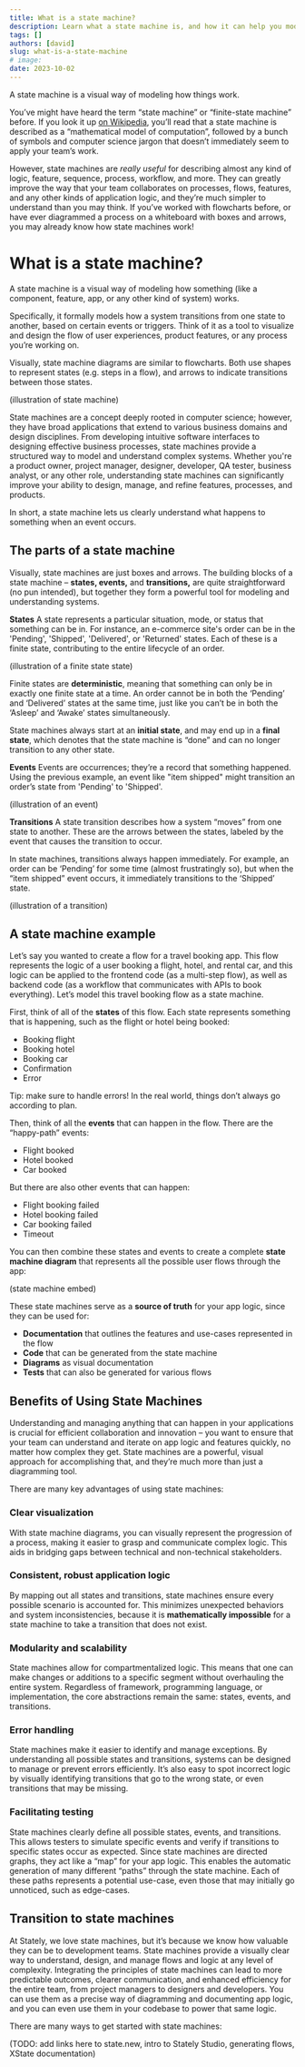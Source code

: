 ```yaml
---
title: What is a state machine?
description: Learn what a state machine is, and how it can help you model and understand complex systems visually.
tags: []
authors: [david]
slug: what-is-a-state-machine
# image:
date: 2023-10-02
---
```


A state machine is a visual way of modeling how things work.

You’ve might have heard the term “state machine” or “finite-state machine” before. If you look it up [on Wikipedia](https://en.wikipedia.org/wiki/Finite-state_machine), you’ll read that a state machine is described as a “mathematical model of computation”, followed by a bunch of symbols and computer science jargon that doesn’t immediately seem to apply your team’s work.

However, state machines are _really useful_ for describing almost any kind of logic, feature, sequence, process, workflow, and more. They can greatly improve the way that your team collaborates on processes, flows, features, and any other kinds of application logic, and they’re much simpler to understand than you may think. If you’ve worked with flowcharts before, or have ever diagrammed a process on a whiteboard with boxes and arrows, you may already know how state machines work!

# What is a state machine?

A state machine is a visual way of modeling how something (like a component, feature, app, or any other kind of system) works.

Specifically, it formally models how a system transitions from one state to another, based on certain events or triggers. Think of it as a tool to visualize and design the flow of user experiences, product features, or any process you’re working on.

Visually, state machine diagrams are similar to flowcharts. Both use shapes to represent states (e.g. steps in a flow), and arrows to indicate transitions between those states.

(illustration of state machine)

State machines are a concept deeply rooted in computer science; however, they have broad applications that extend to various business domains and design disciplines. From developing intuitive software interfaces to designing effective business processes, state machines provide a structured way to model and understand complex systems. Whether you're a product owner, project manager, designer, developer, QA tester, business analyst, or any other role, understanding state machines can significantly improve your ability to design, manage, and refine features, processes, and products.

In short, a state machine lets us clearly understand what happens to something when an event occurs.

## The parts of a state machine

Visually, state machines are just boxes and arrows. The building blocks of a state machine – **states, events,** and **transitions,** are quite straightforward (no pun intended), but together they form a powerful tool for modeling and understanding systems.

**States**
A state represents a particular situation, mode, or status that something can be in. For instance, an e-commerce site's order can be in the 'Pending', 'Shipped', 'Delivered', or 'Returned' states. Each of these is a finite state, contributing to the entire lifecycle of an order.

(illustration of a finite state state)

Finite states are **deterministic**, meaning that something can only be in exactly one finite state at a time. An order cannot be in both the ‘Pending’ and ‘Delivered’ states at the same time, just like you can’t be in both the ‘Asleep’ and ‘Awake’ states simultaneously.

State machines always start at an **initial state**, and may end up in a **final state**, which denotes that the state machine is “done” and can no longer transition to any other state.

**Events**
Events are occurrences; they’re a record that something happened. Using the previous example, an event like "item shipped" might transition an order’s state from 'Pending' to 'Shipped'.

(illustration of an event)

**Transitions**
A state transition describes how a system “moves” from one state to another. These are the arrows between the states, labeled by the event that causes the transition to occur.

In state machines, transitions always happen immediately. For example, an order can be ‘Pending’ for some time (almost frustratingly so), but when the “item shipped” event occurs, it immediately transitions to the ‘Shipped’ state.

(illustration of a transition)

## A state machine example

Let’s say you wanted to create a flow for a travel booking app. This flow represents the logic of a user booking a flight, hotel, and rental car, and this logic can be applied to the frontend code (as a multi-step flow), as well as backend code (as a workflow that communicates with APIs to book everything). Let’s model this travel booking flow as a state machine.

First, think of all of the **states** of this flow. Each state represents something that is happening, such as the flight or hotel being booked:

- Booking flight
- Booking hotel
- Booking car
- Confirmation
- Error

Tip: make sure to handle errors! In the real world, things don’t always go according to plan.

Then, think of all the **events** that can happen in the flow. There are the “happy-path” events:

- Flight booked
- Hotel booked
- Car booked

But there are also other events that can happen:

- Flight booking failed
- Hotel booking failed
- Car booking failed
- Timeout

You can then combine these states and events to create a complete **state machine diagram** that represents all the possible user flows through the app:

(state machine embed)

These state machines serve as a **source of truth** for your app logic, since they can be used for:

- **Documentation** that outlines the features and use-cases represented in the flow
- **Code** that can be generated from the state machine
- **Diagrams** as visual documentation
- **Tests** that can also be generated for various flows

## Benefits of Using State Machines

Understanding and managing anything that can happen in your applications is crucial for efficient collaboration and innovation – you want to ensure that your team can understand and iterate on app logic and features quickly, no matter how complex they get. State machines are a powerful, visual approach for accomplishing that, and they’re much more than just a diagramming tool.

There are many key advantages of using state machines:

### Clear visualization

With state machine diagrams, you can visually represent the progression of a process, making it easier to grasp and communicate complex logic. This aids in bridging gaps between technical and non-technical stakeholders.

### Consistent, robust application logic

By mapping out all states and transitions, state machines ensure every possible scenario is accounted for. This minimizes unexpected behaviors and system inconsistencies, because it is **mathematically impossible** for a state machine to take a transition that does not exist.

### Modularity and scalability

State machines allow for compartmentalized logic. This means that one can make changes or additions to a specific segment without overhauling the entire system. Regardless of framework, programming language, or implementation, the core abstractions remain the same: states, events, and transitions.

### Error handling

State machines make it easier to identify and manage exceptions. By understanding all possible states and transitions, systems can be designed to manage or prevent errors efficiently. It’s also easy to spot incorrect logic by visually identifying transitions that go to the wrong state, or even transitions that may be missing.

### Facilitating testing

State machines clearly define all possible states, events, and transitions. This allows testers to simulate specific events and verify if transitions to specific states occur as expected. Since state machines are directed graphs, they act like a “map” for your app logic. This enables the automatic generation of many different “paths” through the state machine. Each of these paths represents a potential use-case, even those that may initially go unnoticed, such as edge-cases.

## Transition to state machines

At Stately, we love state machines, but it’s because we know how valuable they can be to development teams. State machines provide a visually clear way to understand, design, and manage flows and logic at any level of complexity. Integrating the principles of state machines can lead to more predictable outcomes, clearer communication, and enhanced efficiency for the entire team, from project managers to designers and developers. You can use them as a precise way of diagramming and documenting app logic, and you can even use them in your codebase to power that same logic.

There are many ways to get started with state machines:

(TODO: add links here to state.new, intro to Stately Studio, generating flows, XState documentation)
